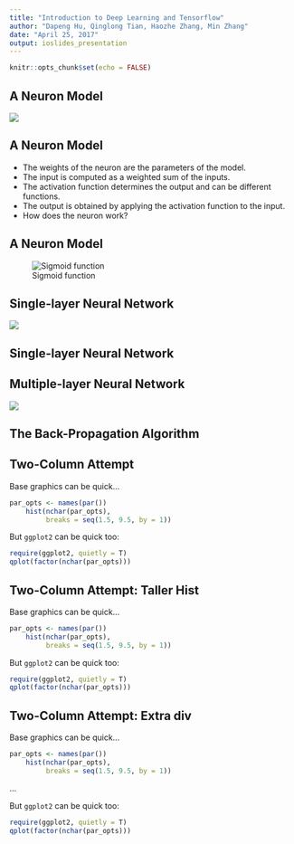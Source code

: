 ```yaml
---
title: "Introduction to Deep Learning and Tensorflow"
author: "Dapeng Hu, Qinglong Tian, Haozhe Zhang, Min Zhang"
date: "April 25, 2017"
output: ioslides_presentation
---
```


```r
knitr::opts_chunk$set(echo = FALSE)
```
## A Neuron Model {.smaller .columns-2}
![](figures/neuron_model.png)

## A Neuron Model

- The weights of the neuron are the parameters of the model.
- The input is computed as a weighted sum of the inputs.
- The activation function determines the output and can be different functions.
- The output is obtained by applying the activation function to the input.
- How does the neuron work?

## A Neuron Model
![Sigmoid function](figures/sigmoid.png)


## Single-layer Neural Network 

![](figures/singlelayer_network1.png)

## Single-layer Neural Network 

## Multiple-layer Neural Network 

![](figures/multilayer_network.png)

## The Back-Propagation Algorithm

## Two-Column Attempt {.smaller}

<div class="columns-2">
Base graphics can be quick...

```r
par_opts <- names(par())
    hist(nchar(par_opts),
         breaks = seq(1.5, 9.5, by = 1))
```

But `ggplot2` can be quick too:

```r
require(ggplot2, quietly = T)
qplot(factor(nchar(par_opts)))
```
</div>

## Two-Column Attempt: Taller Hist {.smaller}

<div class="columns-2">
Base graphics can be quick...

```r
par_opts <- names(par())
    hist(nchar(par_opts),
         breaks = seq(1.5, 9.5, by = 1))
```

But `ggplot2` can be quick too:

```r
require(ggplot2, quietly = T)
qplot(factor(nchar(par_opts)))
```
</div>

## Two-Column Attempt: Extra div {.smaller}

<div class="columns-2">

Base graphics can be quick...

```r
par_opts <- names(par())
    hist(nchar(par_opts),
         breaks = seq(1.5, 9.5, by = 1))
```

<div>
...
</div>

But `ggplot2` can be quick too:

```r
require(ggplot2, quietly = T)
qplot(factor(nchar(par_opts)))
```
</div>